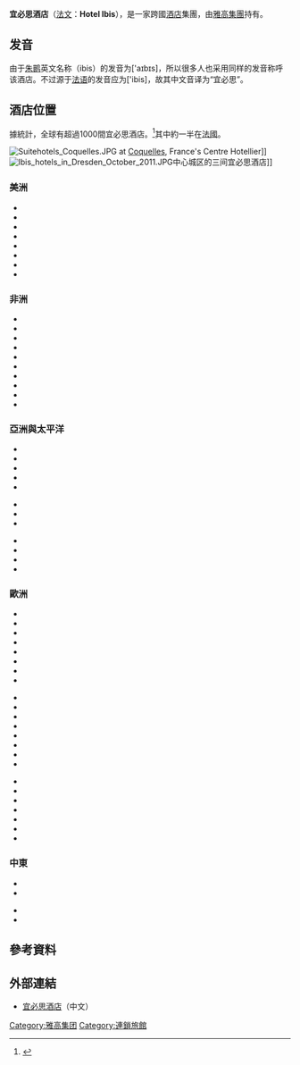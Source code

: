 {{Refimprove|time=2012-06-24T13:31:53+00:00 }}
{{Infobox company
|name   = 宜必思酒店
|logo   = Ibis Hotel Logo 2016.png
|type   =  
|company_slogan =
|foundation     =  1974
|area_served    =歐洲, 亞洲-太平洋, 拉丁美洲-加勒比海, 非洲和中東
|parent = [[雅高集團|雅高集團]]
|industry       =  [[旅館|旅館]]
|locations      = 1,031間 
}}

'''宜必思酒店'''（[[法文|法文]]：'''Hotel Ibis'''），是一家跨國[[酒店|酒店]]集團，由[[雅高集團|雅高集團]]持有。

==发音==
由于[[朱鹮|朱鹮]]英文名称（ibis）的发音为['aɪbɪs]，所以很多人也采用同样的发音称呼该酒店。不过源于[[法语|法语]]的发音应为['ibis]，故其中文音译为“宜必思”。

== 酒店位置 ==

據統計，全球有超過1000間宜必思酒店。<ref>{{cite web |url=http://www.accorhotels-group.com/en/group/accorhotels-worldwide.html#/area:MO/activity:hotellerie/brand:ibis/ |title=AccorHotels worldwide |accessdate=2015-06-17 |archive-date=2015-06-17 |archive-url=https://web.archive.org/web/20150617082232/http://www.accorhotels-group.com/en/group/accorhotels-worldwide.html#/area:MO/activity:hotellerie/brand:ibis/ |dead-url=no }}</ref>其中約一半在[[法國|法國]]。

[[Image:Suitehotels_Coquelles.JPG|thumb]] at [[Coquelles|Coquelles]], France's Centre Hotellier]]
[[File:Ibis_hotels_in_Dresden_October_2011.JPG|thumb]]中心城区的三间宜必思酒店]]

=== 美洲 ===
*{{ARG}}
*{{BRA}}
*{{CHL}}
*{{COL}}
*{{MEX}}
*{{PRY}}
*{{PER}}
*{{URY}}

=== 非洲 ===
*{{DZA}}
*{{BEN}}
*{{CIV}}
*{{CMR}}
*{{ETH}}
*{{MAR}}
*{{MOZ}}
*{{NGR}}
*{{TOG}}
*{{TUN}}

=== 亞洲與太平洋 ===
{{col-begin-small}}
{{col-3}}
*{{AUS}}
*{{CHN}}
*{{HKG}}
*{{MAS}}
*{{IND}}
{{col-3}}
*{{IDN}}
*{{JPN}}
*{{NZL}}
{{col-3}}
*{{SGP}}
*{{KOR}}
*{{THA}}
*{{TWN}}

{{col-end}}

=== 歐洲 ===
{{col-begin-small}}
{{col-3}}
*{{AND}}
*{{AUT}}
*{{BEL}}
*{{CZE}}
*{{FRA}}
*{{DEU}}
*{{HUN}}
*{{IRL}}
{{col-3}}
*{{ITA}}
*{{LUX}}
*{{MON}}
*{{NLD}}
*{{POL}}
*{{POR}}
*{{ROU}}
*{{RUS}}
{{col-3}}
*{{SVK}}
*{{ESP}}
*{{SWE}}
*{{CHE}}
*{{TUR}}
*{{UK}}
*{{UKR}}
{{col-end}}

=== 中東 ===
{{col-begin-small}}
{{col-3}}
*{{JOR}}
*{{KUW}}
{{col-3}}
*{{OMN}}
*{{UAE}}
{{col-3}}
{{col-end}}

==參考資料==
{{Reflist}}

==外部連結==
{{commonscat|Hotel Ibis}}
* [https://web.archive.org/web/20100706160158/http://www.ibishotel.com/zh/home/index.shtml 宜必思酒店]（中文）

{{连锁酒店}}
{{雅高酒店集团}}
[[Category:雅高集团|Category:雅高集团]]
[[Category:連鎖旅館|Category:連鎖旅館]]